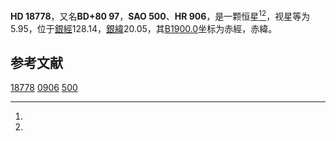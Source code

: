 {{Starbox begin
| name = HD 18778
}}
{{Starbox observe
| epoch = [[J2000.0|J2000.0]]
| constell = {{星座名待查}}<ref name=SIMBAD>{{cite web
 | url=http://simbad.u-strasbg.fr/simbad/sim-id?Ident=HR+906
 | title =Pulsating variable Star
 | publisher=Centre de Données astronomiques de Strasbourg
 | work=SIMBAD
 | accessdate=2012-07-13}}</ref><ref name=DATA>{{cite web
 | url=http://vizier.u-strasbg.fr/viz-bin/VizieR-5?-out.add=.&-source=5050&-corr=PK=HR&-out.max=9999&HR=906
 | title=VizieR Detailed Page
 | accessdate=2012-07-13
 | archive-date=2016-03-04
 | archive-url=https://web.archive.org/web/20160304215451/http://vizier.u-strasbg.fr/viz-bin/VizieR-5?-out.add=.&-source=5050&-corr=PK=HR&-out.max=9999&HR=906
 | dead-url=no
 }}</ref>
| 星官 = 
| ra = {{RA|3|11|42.8}}<ref name=SIMBAD /><ref name=DATA />
| dec = {{DEC|+81|28|14}}<ref name=SIMBAD /><ref name=DATA />
| appmag_v = 5.95<ref name=SIMBAD /><ref name=DATA />
}}
{{Starbox character
| class = A7III-IV<ref name=SIMBAD /><ref name=DATA />
| b-v = 0.15<ref name=SIMBAD /><ref name=DATA />
| u-b = 0.09<ref name=SIMBAD /><ref name=DATA />
| r-i = 0.07<ref name=SIMBAD /><ref name=DATA />
| variable = 
}}
{{Starbox astrometry
| radial_v = 0.09
| prop_mo_ra = -3
| parallax = 0.018
| p_error = 
}}
{{Starbox catalog
| names =BD+80 97，[[SAO星表|SAO]] 500，[[HD星表|HD]] 18778，[[HR星表|HR]] 906}}
{{Starbox reference |Simbad=HR+906}}
{{Starbox end}}

'''HD 18778'''，又名'''BD+80 97'''，'''SAO 500'''、'''HR 906'''，是一颗恒星<ref name=SIMBAD /><ref name=DATA />，视星等为5.95，位于[[銀道座標系|銀經]]128.14，[[銀道座標系|銀緯]]20.05，其[[B1900.0|B1900.0]]坐标为赤經{{RA|2|56|10.9}}，赤緯{{DEC|+81|20.05|2}}。

== 参考文献 ==
{{reflist}}

{{star-stub}}

[[Category:HD和HDE天體|18778]]
[[Category:HR天體|0906]]
[[Category:SAO天體|500]]